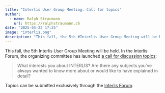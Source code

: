 ```yaml
---
title: "Interlis User Group Meeting: Call for topics"
author:
  - name: Ralph Straumann
    url: https://ralphstraumann.ch
date: "2025-05-22 17:25"
image: "interlis.png"
description: "This fall, the 5th #Interlis User Group Meeting will be held. Discussion topics and questions can be submitted via the Interlis Forum."
---
```


This fall, the 5th Interlis User Group Meeting will be held. In the Interlis Forum, the organizing committee has launched [a call for discussion topics](https://interlis.discourse.group/t/5-interlis-anwender-innen-treffen-themensammlung-5e-rencontre-des-utilisateur-rices-interlis-collection-de-themes/390):

> What interests you about INTERLIS? Are there any subjects you’ve always wanted to know more about or would like to have explained in detail?

Topics can be submitted exclusively through the [Interlis Forum](https://interlis.discourse.group/t/5-interlis-anwender-innen-treffen-themensammlung-5e-rencontre-des-utilisateur-rices-interlis-collection-de-themes/390).

